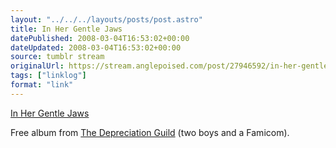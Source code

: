 ```yaml
---
layout: "../../../layouts/posts/post.astro"
title: In Her Gentle Jaws
datePublished: 2008-03-04T16:53:02+00:00
dateUpdated: 2008-03-04T16:53:02+00:00
source: tumblr stream
originalUrl: https://stream.anglepoised.com/post/27946592/in-her-gentle-jaws
tags: ["linklog"]
format: "link"
---
```


[In Her Gentle Jaws][1]

Free album from [The Depreciation Guild][2] (two boys and a Famicom).

[1]: http://www.inhergentlejaws.com/
[2]: https://thedepreciationguild.bandcamp.com/
